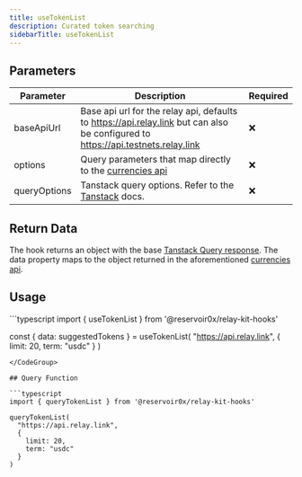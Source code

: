 ```yaml
---
title: useTokenList
description: Curated token searching
sidebarTitle: useTokenList
---
```


## Parameters

| Parameter    | Description                                                                                                                                    | Required |
|--------------|------------------------------------------------------------------------------------------------------------------------------------------------|----------|
| baseApiUrl       | Base api url for the relay api, defaults to https://api.relay.link but can also be configured to https://api.testnets.relay.link | ❌       |
| options      | Query parameters that map directly to the [currencies api](/references/api/get-currencies)                                                                                                   | ❌       |
| queryOptions | Tanstack query options. Refer to the [Tanstack](https://tanstack.com/query/latest/docs/framework/react/guides/query-options) docs.              | ❌       |

## Return Data

The hook returns an object with the base [Tanstack Query response](https://tanstack.com/query/v5/docs/framework/react/reference/useQuery). The data property maps to the object returned in the aforementioned [currencies api](/references/api/get-currencies).

## Usage

<CodeGroup>
```typescript
import { useTokenList } from '@reservoir0x/relay-kit-hooks'

const { data: suggestedTokens } = useTokenList(
  "https://api.relay.link", 
  { 
    limit: 20,
    term: "usdc"
  }
)
```
</CodeGroup>

## Query Function

```typescript
import { queryTokenList } from '@reservoir0x/relay-kit-hooks'

queryTokenList(
  "https://api.relay.link", 
  { 
    limit: 20,
    term: "usdc"
  }
)

```
